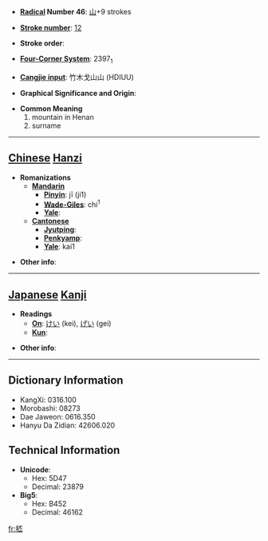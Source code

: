 * '''[[Wiktionary:Chinese radical index| Radical]] Number 46''': [[Wiktionary:Chinese radical index 山|山]]+9 strokes

* '''[[Wiktionary:Chinese total strokes index|Stroke number]]''': [[Wiktionary:Chinese total strokes index 12|12]]

* '''Stroke order''': 

* '''[[Wiktionary:Chinese four corner index|Four-Corner System]]''': 2397<sub>1</sub>

* '''[[Wiktionary:Chinese Cangjie index|Cangjie input]]''': 竹木戈山山 (HDIUU)

* '''Graphical Significance and Origin''': 

* '''Common Meaning'''
*#mountain in Henan
*# surname


----

== [[Chinese]] [[Hanzi]] ==

* '''Romanizations'''
** '''[[Mandarin]]'''
*** '''[[Pinyin]]''': jī (ji1)
*** '''[[Wade-Giles]]''': chi<sup>1</sup>
*** '''[[Yale]]''': 
** '''[[Cantonese]]'''
*** '''[[Jyutping]]''':
*** '''[[Penkyamp]]''': 
*** '''[[Yale]]''': kai1

* '''Other info''': 

----

== [[Japanese]] [[Kanji]] ==

* '''Readings'''
** '''[[On]]''': [[けい]] (kei), [[げい]] (gei)
** '''[[Kun]]''': 

* '''Other info''':  

----

== Dictionary Information ==

* KangXi: 0316.100
* Morobashi: 08273
* Dae Jaweon: 0616.350
* Hanyu Da Zidian: 42606.020

== Technical Information ==

* '''Unicode''':
** Hex: 5D47
** Decimal: 23879
* '''Big5''':
** Hex: B452
** Decimal: 46162

[[fr:嵇]]